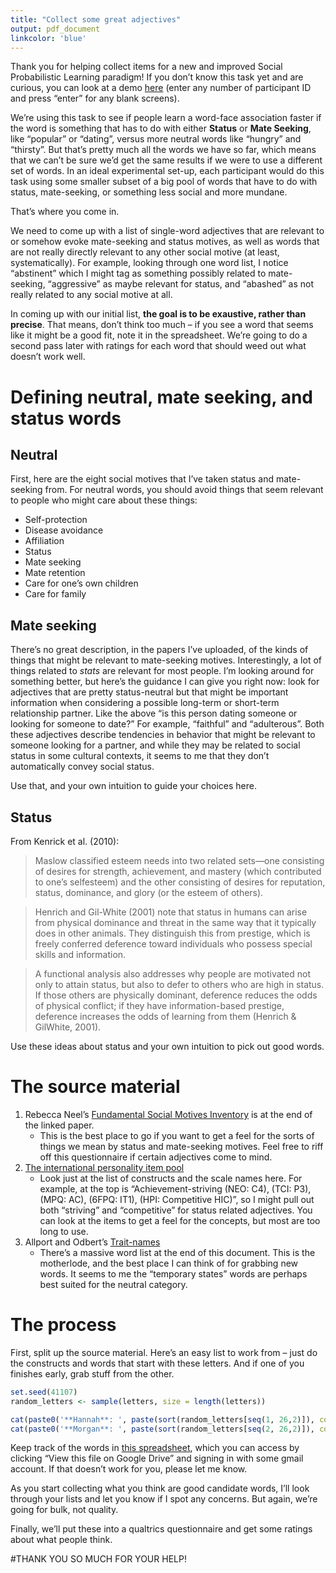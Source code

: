 ```yaml
---
title: "Collect some great adjectives"
output: pdf_document
linkcolor: 'blue'
---
```


Thank you for helping collect items for a new and improved Social Probabilistic Learning paradigm! If you don't know this task yet and are curious, you can look at a demo [here](http://cas-arcs.uoregon.edu/IRB_SPLIT/) (enter any number of participant ID and press "enter" for any blank screens). 

We're using this task to see if people learn a word-face association faster if the word is something that has to do with either **Status** or **Mate Seeking**, like "popular" or "dating", versus more neutral words like "hungry" and "thirsty". But that's pretty much all the words we have so far, which means that we can't be sure we'd get the same results if we were to use a different set of words. In an ideal experimental set-up, each participant would do this task using some smaller subset of a big pool of words that have to do with status, mate-seeking, or something less social and more mundane.

That's where you come in.

We need to come up with a list of single-word adjectives that are relevant to or somehow evoke mate-seeking and status motives, as well as words that are not really directly relevant to any other social motive (at least, systematically). For example, looking through one word list, I notice "abstinent" which I might tag as something possibly related to mate-seeking, "aggressive" as maybe relevant for status, and "abashed" as not really related to any social motive at all.

In coming up with our initial list, **the goal is to be exaustive, rather than precise**. That means, don't think too much -- if you see a word that seems like it might be a good fit, note it in the spreadsheet. We're going to do a second pass later with ratings for each word that should weed out what doesn't work well.

# Defining neutral, mate seeking, and status words

## Neutral

First, here are the eight social motives that I've taken status and mate-seeking from. For neutral words, you should avoid things that seem relevant to people who might care about these things:

- Self-protection
- Disease avoidance
- Affiliation
- Status
- Mate seeking
- Mate retention
- Care for one's own children
- Care for family

## Mate seeking

There's no great description, in the papers I've uploaded, of the kinds of things that might be relevant to mate-seeking motives. Interestingly, a lot of things related to _stats_ are relevant for most people. I'm looking around for something better, but here's the guidance I can give you right now: look for adjectives that are pretty status-neutral but that might be important information when considering a possible long-term or short-term relationship partner. Like the above "is this person dating someone or looking for someone to date?" For example, "faithful" and "adulterous". Both these adjectives describe tendencies in behavior that might be relevant to someone looking for a partner, and while they may be related to social status in some cultural contexts, it seems to me that they don't automatically convey social status. 

Use that, and your own intuition to guide your choices here.

## Status

From Kenrick et al. (2010):

> Maslow classified esteem needs
into two related sets—one consisting of desires for strength,
achievement, and mastery (which contributed to one’s selfesteem) and the other consisting of desires for reputation, status, dominance, and glory (or the esteem of others).

>Henrich and Gil-White (2001) note that status in humans
can arise from physical dominance and threat in the same way
that it typically does in other animals. They distinguish this
from prestige, which is freely conferred deference toward
individuals who possess special skills and information.

>A functional analysis also addresses
why people are motivated not only to attain status, but also
to defer to others who are high in status. If those others are physically dominant, deference reduces the odds of physical conflict; if they have information-based prestige, deference
increases the odds of learning from them (Henrich & GilWhite, 2001).

Use these ideas about status and your own intuition to pick out good words.

# The source material

1. Rebecca Neel's [Fundamental Social Motives Inventory](https://osf.io/jfm28/) is at the end of the linked paper.
    - This is the best place to go if you want to get a feel for the sorts of things we mean by status and mate-seeking motives. Feel free to riff off this questionnaire if certain adjectives come to mind.
1. [The international personality item pool](http://ipip.ori.org/newIndexofScaleLabels.htm)
    - Look just at the list of constructs and the scale names here. For example, at the top is "Achievement-striving (NEO: C4), (TCI: P3), (MPQ: AC), (6FPQ: IT1), (HPI: Competitive HIC)", so I might pull out both "striving" and "competitive" for status related adjectives. You can look at the items to get a feel for the concepts, but most are too long to use.
2. Allport and Odbert's [Trait-names](https://osf.io/t9kqb/)
    - There's a massive word list at the end of this document. This is the motherlode, and the best place I can think of for grabbing new words. It seems to me the "temporary states" words are perhaps best suited for the neutral category.
    
# The process

First, split up the source material. Here's an easy list to work from -- just do the constructs and words that start with these letters. And if one of you finishes early, grab stuff from the other.

```r
set.seed(41107)
random_letters <- sample(letters, size = length(letters))

cat(paste0('**Hannah**: ', paste(sort(random_letters[seq(1, 26,2)]), collapse = ', '), '\n\n'))
cat(paste0('**Morgan**: ', paste(sort(random_letters[seq(2, 26,2)]), collapse = ', ')))
```

Keep track of the words in [this spreadsheet](https://osf.io/5qm48/), which you can access by clicking "View this file on Google Drive" and signing in with some gmail account. If that doesn't work for you, please let me know.

As you start collecting what you think are good candidate words, I'll look through your lists and let you know if I spot any concerns. But again, we're going for bulk, not quality. 

Finally, we'll put these into a qualtrics questionnaire and get some ratings about what people think.

#THANK YOU SO MUCH FOR YOUR HELP!
